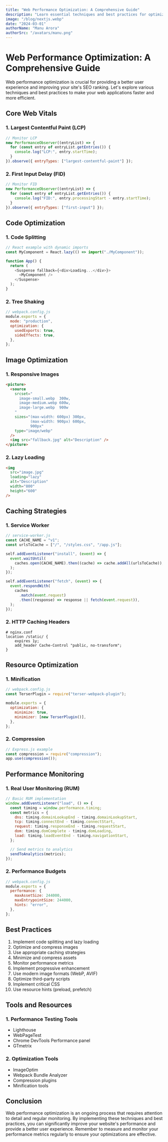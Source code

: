 ```yaml
---
title: "Web Performance Optimization: A Comprehensive Guide"
description: "Learn essential techniques and best practices for optimizing web performance, from code splitting to image optimization and everything in between."
image: "/blog/nextjs.webp"
date: "2024-03-01"
authorName: "Manu Arora"
authorSrc: "/avatars/manu.png"
---
```


# Web Performance Optimization: A Comprehensive Guide

Web performance optimization is crucial for providing a better user experience and improving your site's SEO ranking. Let's explore various techniques and best practices to make your web applications faster and more efficient.

## Core Web Vitals

### 1. Largest Contentful Paint (LCP)

```javascript
// Monitor LCP
new PerformanceObserver((entryList) => {
  for (const entry of entryList.getEntries()) {
    console.log("LCP:", entry.startTime);
  }
}).observe({ entryTypes: ["largest-contentful-paint"] });
```

### 2. First Input Delay (FID)

```javascript
// Monitor FID
new PerformanceObserver((entryList) => {
  for (const entry of entryList.getEntries()) {
    console.log("FID:", entry.processingStart - entry.startTime);
  }
}).observe({ entryTypes: ["first-input"] });
```

## Code Optimization

### 1. Code Splitting

```javascript
// React example with dynamic imports
const MyComponent = React.lazy(() => import("./MyComponent"));

function App() {
  return (
    <Suspense fallback={<div>Loading...</div>}>
      <MyComponent />
    </Suspense>
  );
}
```

### 2. Tree Shaking

```javascript
// webpack.config.js
module.exports = {
  mode: "production",
  optimization: {
    usedExports: true,
    sideEffects: true,
  },
};
```

## Image Optimization

### 1. Responsive Images

```html
<picture>
  <source
    srcset="
      image-small.webp  300w,
      image-medium.webp 600w,
      image-large.webp  900w
    "
    sizes="(max-width: 600px) 300px,
           (max-width: 900px) 600px,
           900px"
    type="image/webp"
  />
  <img src="fallback.jpg" alt="Description" />
</picture>
```

### 2. Lazy Loading

```html
<img
  src="image.jpg"
  loading="lazy"
  alt="Description"
  width="800"
  height="600"
/>
```

## Caching Strategies

### 1. Service Worker

```javascript
// service-worker.js
const CACHE_NAME = "v1";
const urlsToCache = ["/", "/styles.css", "/app.js"];

self.addEventListener("install", (event) => {
  event.waitUntil(
    caches.open(CACHE_NAME).then((cache) => cache.addAll(urlsToCache)),
  );
});

self.addEventListener("fetch", (event) => {
  event.respondWith(
    caches
      .match(event.request)
      .then((response) => response || fetch(event.request)),
  );
});
```

### 2. HTTP Caching Headers

```nginx
# nginx.conf
location /static/ {
    expires 1y;
    add_header Cache-Control "public, no-transform";
}
```

## Resource Optimization

### 1. Minification

```javascript
// webpack.config.js
const TerserPlugin = require("terser-webpack-plugin");

module.exports = {
  optimization: {
    minimize: true,
    minimizer: [new TerserPlugin()],
  },
};
```

### 2. Compression

```javascript
// Express.js example
const compression = require("compression");
app.use(compression());
```

## Performance Monitoring

### 1. Real User Monitoring (RUM)

```javascript
// Basic RUM implementation
window.addEventListener("load", () => {
  const timing = window.performance.timing;
  const metrics = {
    dns: timing.domainLookupEnd - timing.domainLookupStart,
    tcp: timing.connectEnd - timing.connectStart,
    request: timing.responseEnd - timing.requestStart,
    dom: timing.domComplete - timing.domLoading,
    load: timing.loadEventEnd - timing.navigationStart,
  };

  // Send metrics to analytics
  sendToAnalytics(metrics);
});
```

### 2. Performance Budgets

```javascript
// webpack.config.js
module.exports = {
  performance: {
    maxAssetSize: 244000,
    maxEntrypointSize: 244000,
    hints: "error",
  },
};
```

## Best Practices

1. Implement code splitting and lazy loading
2. Optimize and compress images
3. Use appropriate caching strategies
4. Minimize and compress assets
5. Monitor performance metrics
6. Implement progressive enhancement
7. Use modern image formats (WebP, AVIF)
8. Optimize third-party scripts
9. Implement critical CSS
10. Use resource hints (preload, prefetch)

## Tools and Resources

### 1. Performance Testing Tools

- Lighthouse
- WebPageTest
- Chrome DevTools Performance panel
- GTmetrix

### 2. Optimization Tools

- ImageOptim
- Webpack Bundle Analyzer
- Compression plugins
- Minification tools

## Conclusion

Web performance optimization is an ongoing process that requires attention to detail and regular monitoring. By implementing these techniques and best practices, you can significantly improve your website's performance and provide a better user experience. Remember to measure and monitor your performance metrics regularly to ensure your optimizations are effective.
